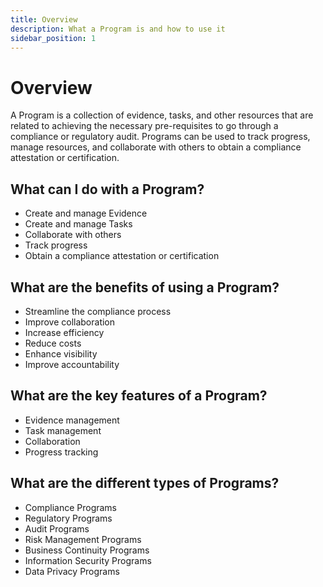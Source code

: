 ```yaml
---
title: Overview
description: What a Program is and how to use it
sidebar_position: 1
---
```


# Overview

A Program is a collection of evidence, tasks, and other resources that are related to achieving the necessary pre-requisites to go through a compliance or regulatory audit. Programs can be used to track progress, manage resources, and collaborate with others to obtain a compliance attestation or certification.

## What can I do with a Program?

- Create and manage Evidence
- Create and manage Tasks
- Collaborate with others
- Track progress
- Obtain a compliance attestation or certification

## What are the benefits of using a Program?

- Streamline the compliance process
- Improve collaboration
- Increase efficiency
- Reduce costs
- Enhance visibility
- Improve accountability

## What are the key features of a Program?

- Evidence management
- Task management
- Collaboration
- Progress tracking

## What are the different types of Programs?

- Compliance Programs
- Regulatory Programs
- Audit Programs
- Risk Management Programs
- Business Continuity Programs
- Information Security Programs
- Data Privacy Programs

